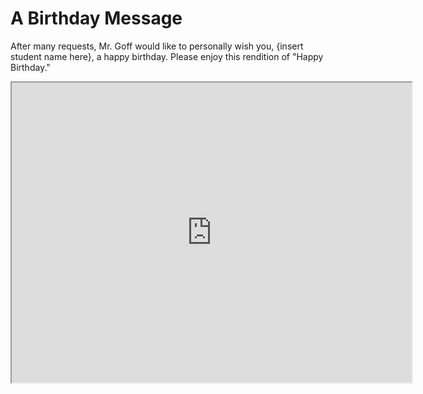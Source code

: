 # A Birthday Message

After many requests, Mr. Goff would like to personally wish you, {insert student name here}, a happy birthday. Please enjoy this rendition of "Happy Birthday."

<iframe src="https://drive.google.com/file/d/1cli-Wjf-9wbia5VM14t8aKotP_vwOn7c/preview" width="640" height="480" allow="autoplay"></iframe>